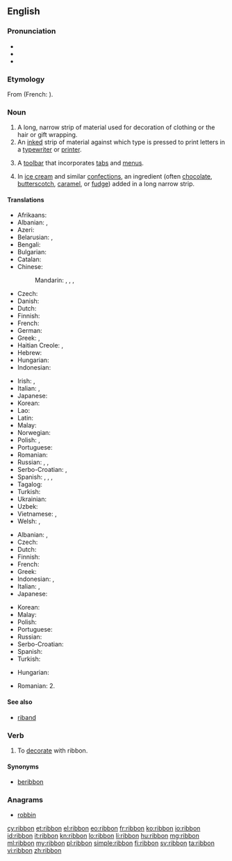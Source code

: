 ==English==
{{wikipedia}}

===Pronunciation===
* {{audio|en-us-ribbon.ogg|Audio (US)}}
* {{IPA|/ˈɹɪbən/}}
* {{rhymes|ɪbən}}

===Etymology===
From {{etyl|fro}} {{term|riban|lang=fro}} (French: {{term|ruban|lang=fr}}).

===Noun===
{{en-noun}}

# A long, narrow strip of material used for decoration of clothing or the hair or gift wrapping.
# An [[inked]] strip of material against which type is pressed to print letters in a [[typewriter]] or [[printer]].
# {{computing|graphical user interface}} A [[toolbar]] that incorporates [[tab]]s and [[menu]]s.
# {{cooking}} In [[ice cream]] and similar [[confections]], an ingredient (often [[chocolate]], [[butterscotch]], [[caramel]], or [[fudge]]) added in a long narrow strip.

====Translations====
{{trans-top|long, narrow strip of material}}
* Afrikaans: {{t|af|lint}}
* Albanian: {{t-|sq|rrip}}, {{t-|sq|fjongo}}
* Azeri: {{t|az|lent}}
* Belarusian: {{t|be|стужка|f|tr=stužka|sc=Cyrl}}, {{t|be|лента|f|tr=lienta|sc=Cyrl}}
* Bengali: {{t|bn|পটি|tr=paṭi|sc=Beng}}
* Bulgarian: {{t|bg|лента|f|tr=lenta|sc=Cyrl}}
* Catalan: {{t|ca|cinta|f}}
* Chinese:
*: Mandarin: {{t|cmn|絲帶|sc=Hani}}, {{t|cmn|丝带|tr=sīdài|sc=Hani}}, {{t|cmn|緞帶|sc=Hani}}, {{t|cmn|缎带|tr=duàndài|sc=Hani}}
* Czech: {{t-|cs|stuha|f}}
* Danish: {{t+|da|bånd|n}}
* Dutch: {{t+|nl|lint|n}}
* Finnish: {{t+|fi|nauha}}
* French: {{t+|fr|ruban|m}}
* German: {{t+|de|Band|n}}
* Greek: {{t-|el|κορδέλλα|f|tr=kordélla}}, {{t+|el|ταινία|f|tr=tainía}}
* Haitian Creole: {{tø|ht|tep}}, {{tø|ht|riban}}
* Hebrew: {{t+|he|סרט|m|tr=séret}}
* Hungarian: {{t+|hu|szalag}}
* Indonesian: {{t+|id|pita}}
{{trans-mid}}
* Irish: {{t|ga|ribíneach|m}}, {{t|ga|ribín|m}}
* Italian: {{t+|it|nastro|m}}, {{t+|it|fettuccia|f}}
* Japanese: {{t-|ja|リボン|tr=ribon}}
* Korean: {{t+|ko|리본|tr=ribon|sc=Hang}}
* Lao: {{t|lo|ໂບ|tr=ob|sc=Laoo}}
* Latin: {{t-|la|clipeum|f}}
* Malay: {{t-|ms|pita}}
* Norwegian: {{t|no|båndet|n}}
* Polish: {{t-|pl|wstążka|f}}, {{t|pl|taśma}}
* Portuguese: {{t+|pt|fita|f}}
* Romanian: {{t-|ro|fundă|f}}
* Russian: {{t+|ru|лента|f|tr=lénta}}, {{t+|ru|бант|m|tr=bant|sc=Cyrl}}, {{t|ru|тесьма|f|tr=tesʹmá|sc=Cyrl}}
* Serbo-Croatian: {{t-|sh|vrpca|f}}, {{t-|sh|traka|f}}
* Spanish: {{t+|es|cinta|f}}, {{t+|es|moño|m}}, {{t+|es|lazo|m}}, {{t+|es|galón|m}}
* Tagalog: {{t|tl|ribon}}
* Turkish: {{t+|tr|kurdele}}
* Ukrainian: {{t|uk|стрічка|f|tr=strichka|sc=Cyrl}}
* Uzbek: {{t|uz|lenta}}
* Vietnamese: {{t|vi|dai đất}}, {{t|vi|mảnh}}
* Welsh: {{t|cy|rhuban}}, {{t|cy|rudan|f}}
{{trans-bottom}}

{{trans-top|inked ribbon}}
* Albanian: {{t-|sq|fjongo}}, {{t-|sq|rrip}}
* Czech: {{t-|cs|páska|f}}
* Dutch: {{t+|nl|lint|n}}
* Finnish: {{t-|fi|värinauha}}
* French: {{t+|fr|ruban|m}}
* Greek: {{t+|el|ταινία|f|tr=tainía}}
* Indonesian: {{t+|id|pita}}, {{t+|id|ban}}
* Italian: {{t+|it|nastro|m}}, {{t+|it|fettuccia|f}}
* Japanese: {{t-|ja|リボン|tr=ribon}}
{{trans-mid}}
* Korean: {{t+|ko|리본|tr=ribon|sc=Hang}}
* Malay: {{t-|ms|pita}}
* Polish: {{t-|pl|wstążka|f}}
* Portuguese: {{t+|pt|fita|f}}
* Russian: {{t+|ru|лента|f|tr=lénta}}
* Serbo-Croatian: {{t-|sh|pantljika|f}}
* Spanish: {{t+|es|cinta|f}}
* Turkish: {{t+|tr|şerit}}
{{trans-bottom}}

{{trans-top|toolbar}}
* Hungarian: {{t+|hu|menüszalag}}
{{trans-mid}}
{{trans-bottom}}

{{checktrans-top}}
{{trans-mid}}
* Romanian: 2. {{t-|ro|ribon|n}}<!-- qv: http://dexonline.ro/definitie/ribon -->
{{trans-bottom}}

====See also====
* [[riband]]

===Verb===
{{en-verb}}

# To [[decorate]] with ribbon.

====Synonyms====
* [[beribbon]]

===Anagrams===
* [[robbin#English|robbin]]

[[cy:ribbon]]
[[et:ribbon]]
[[el:ribbon]]
[[eo:ribbon]]
[[fr:ribbon]]
[[ko:ribbon]]
[[io:ribbon]]
[[id:ribbon]]
[[it:ribbon]]
[[kn:ribbon]]
[[lo:ribbon]]
[[li:ribbon]]
[[hu:ribbon]]
[[mg:ribbon]]
[[ml:ribbon]]
[[my:ribbon]]
[[pl:ribbon]]
[[simple:ribbon]]
[[fi:ribbon]]
[[sv:ribbon]]
[[ta:ribbon]]
[[vi:ribbon]]
[[zh:ribbon]]